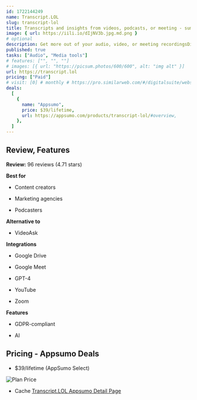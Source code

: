 ```yaml
---
id: 1722144249
name: Transcript.LOL
slug: transcript-lol
title: Transcripts and insights from videos, podcasts, or meeting - summary, topics, Tweets, & blog posts
image: { url: https://iili.io/dIjNV3b.jpg.md.png }
# optional
description: Get more out of your audio, video, or meeting recordingsDive deeper into your content, unlocking insights faster than ever before
published: true
tasks: ["Audio", "Media tools"]
# features: ["", "", ""]
# images: [{ url: "https://picsum.photos/600/600", alt: "img alt" }]
url: https://transcript.lol
pricing: ["Paid"]
# visit: [0] # monthly # https://pro.similarweb.com/#/digitalsuite/websiteanalysis/home
deals:
  [
    {
      name: "Appsumo",
      price: $39/lifetime,
      url: https://appsumo.com/products/transcript-lol/#overview,
    },
  ]
---
```


## Review, Features

**Review:** 96 reviews (4.71 stars)

**Best for**

- Content creators

- Marketing agencies

- Podcasters

**Alternative to**

- VideoAsk

**Integrations**

- Google Drive

- Google Meet

- GPT-4

- YouTube

- Zoom

**Features**

- GDPR-compliant

- AI

## Pricing - Appsumo Deals

- $39/lifetime (AppSumo Select)

<Img src="https://iili.io/dIwGC7I.png" alt="Plan Price" />

- Cache [Transcript.LOL Appsumo Detail Page](https://iili.io/dIwGNkP.png)